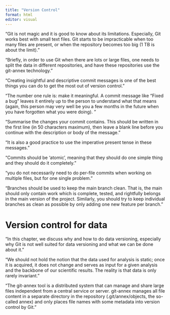 ```yaml
---
title: "Version Control"
format: html
editor: visual
---
```


"Git is not magic and it is good to know about its limitations. Especially,
Git works best with small text files. Git starts to be impracticable when 
too many files are present, or when the repository becomes too big (1 TB 
is about the limit)."

"Briefly, in order to use Git when there are lots or large files, one 
needs to split the data in different repositories, and have these repositories 
use the git-annex technology."

"Creating insightful and descriptive commit messages is one of the best 
things you can do to get the most out of version control."

"The number one rule is: make it meaningful. A commit message like “Fixed
a bug” leaves it entirely up to the person to understand what that means 
(again, this person may very well be you a few months in the future when 
you have forgotten what you were doing). "

"Summarise the changes your commit contains. This should be written in 
the first line (in 50 characters maximum), then leave a blank line before 
you continue with the description or body of the message."

"It is also a good practice to use the imperative present tense in 
these messages."

"Commits should be ‘atomic’, meaning that they should do one simple 
thing and they should do it completely."

"you do not necessarily need to do per-file commits when working on 
multiple files, but for one single problem."

"Branches should be used to keep the main branch clean. That is, the 
main should only contain work which is complete, tested, and rightfully 
belongs in the main version of the project. Similarly, you should try to 
keep individual branches as clean as possible by only adding one new 
feature per branch."

# Version control for data

"In this chapter, we discuss why and how to do data versioning, 
especially why Git is not well suited for data versioning and what 
we can be done about it."

"We should not hold the notion that the data used for analysis is static; 
once it is acquired, it does not change and serves as input for a given 
analysis and the backbone of our scientific results. The reality is that 
data is only rarely invariant."

"The git-annex tool is a distributed system that can manage and share 
large files independent from a central service or server. git-annex 
manages all file content in a separate directory in the repository (.git/annex/objects, the so-called annex) and only places file names 
with some metadata into version control by Git."
